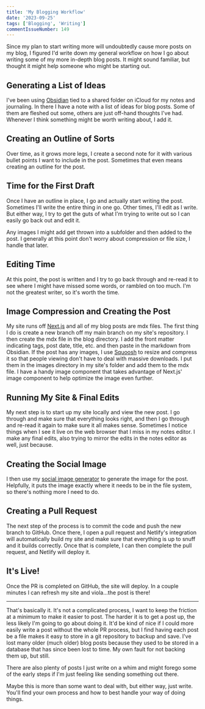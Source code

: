 ```yaml
---
title: 'My Blogging Workflow'
date: '2023-09-25'
tags: ['Blogging', 'Writing']
commentIssueNumber: 149
---
```


Since my plan to start writing more will undoubtedly cause more posts on my blog, I figured I'd write down my general workflow on how I go about writing some of my more in-depth blog posts. It might sound familiar, but thought it might help someone who might be starting out.

## Generating a List of Ideas

I've been using [Obsidian](https://obsidian.md/) tied to a shared folder on iCloud for my notes and journaling. In there I have a note with a list of ideas for blog posts. Some of them are fleshed out some, others are just off-hand thoughts I've had. Whenever I think something might be worth writing about, I add it.

## Creating an Outline of Sorts

Over time, as it grows more legs, I create a second note for it with various bullet points I want to include in the post. Sometimes that even means creating an outline for the post.

## Time for the First Draft

Once I have an outline in place, I go and actually start writing the post. Sometimes I'll write the entire thing in one go. Other times, I'll edit as I write. But either way, I try to get the guts of what I'm trying to write out so I can easily go back out and edit it.

Any images I might add get thrown into a subfolder and then added to the post. I generally at this point don't worry about compression or file size, I handle that later.

## Editing Time

At this point, the post is written and I try to go back through and re-read it to see where I might have missed some words, or rambled on too much. I'm not the greatest writer, so it's worth the time.
## Image Compression and Creating the Post

My site runs off [Next.js](https://nextjs.org/) and all of my blog posts are mdx files. The first thing I do is create a new branch off my main branch on my site's repository. I then create the mdx file in the blog directory. I add the front matter indicating tags, post date, title, etc. and then paste in the markdown from Obsidian. If the post has any images, I use [Squoosh](https://squoosh.app/) to resize and compress it so that people viewing don't have to deal with massive downloads. I put them in the images directory in my site's folder and add them to the mdx file. I have a handy image component that takes advantage of Next.js' image component to help optimize the image even further.

## Running My Site & Final Edits

My next step is to start up my site locally and view the new post. I go through and make sure that everything looks right, and then I go through and re-read it again to make sure it all makes sense. Sometimes I notice things when I see it live on the web browser that I miss in my notes editor. I make any final edits, also trying to mirror the edits in the notes editor as well, just because.

## Creating the Social Image

I then use my [social image generator](https://kpwags.com/posts/2022/11/03/building-a-social-image-generator-console-app) to generate the image for the post. Helpfully, it puts the image exactly where it needs to be in the file system, so there's nothing more I need to do.

## Creating a Pull Request

The next step of the process is to commit the code and push the new branch to GitHub. Once there, I open a pull request and Netlify's integration will automatically build my site and make sure that everything is up to snuff and it builds correctly. Once that is complete, I can then complete the pull request, and Netlify will deploy it.

## It's Live!

Once the PR is completed on GitHub, the site will deploy. In a couple minutes I can refresh my site and viola...the post is there!

---

That's basically it. It's not a complicated process, I want to keep the friction at a minimum to make it easier to post. The harder it is to get a post up, the less likely I'm going to go about doing it. It'd be kind of nice if I could more easily write a post without the whole PR process, but I find having each post be a file makes it easy to store in a git repository to backup and save. I've lost many older (much older) blog posts because they used to be stored in a database that has since been lost to time. My own fault for not backing them up, but still.

There are also plenty of posts I just write on a whim and might forego some of the early steps if I'm just feeling like sending something out there.

Maybe this is more than some want to deal with, but either way, just write. You'll find your own process and how to best handle your way of doing things.
